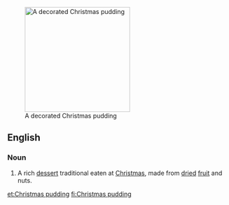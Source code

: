 [[Image:Christmas pudding.JPG|right|240px|thumb|A decorated Christmas pudding]]
==English==
{{wikipedia}}
===Noun===
{{en-noun|sg=[[Christmas]] [[pudding]]}}

# A rich [[dessert]] traditional eaten at [[Christmas]], made from [[dried]] [[fruit]] and nuts.

[[et:Christmas pudding]]
[[fi:Christmas pudding]]